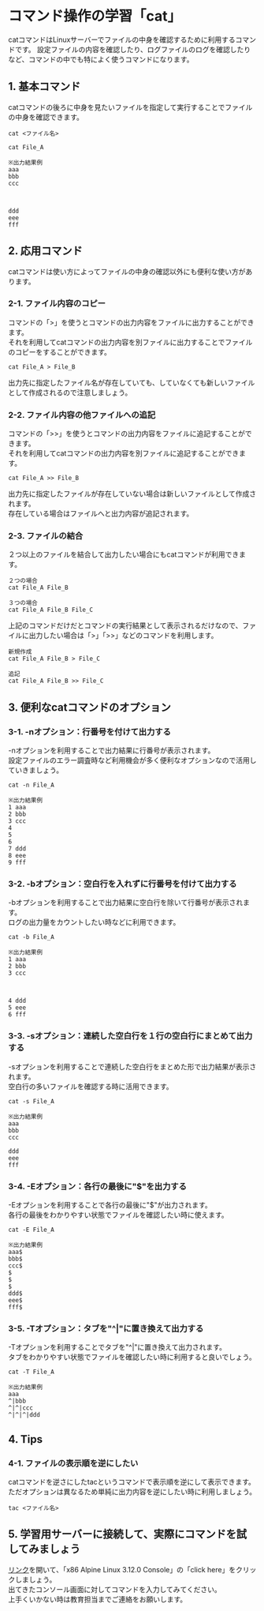 # コマンド操作の学習「cat」
catコマンドはLinuxサーバーでファイルの中身を確認するために利用するコマンドです。 
設定ファイルの内容を確認したり、ログファイルのログを確認したりなど、コマンドの中でも特によく使うコマンドになります。  
## 1. 基本コマンド
catコマンドの後ろに中身を見たいファイルを指定して実行することでファイルの中身を確認できます。
```shell
cat <ファイル名>

cat File_A

※出力結果例
aaa
bbb
ccc



ddd
eee
fff
```
## 2. 応用コマンド
catコマンドは使い方によってファイルの中身の確認以外にも便利な使い方があります。
### 2-1. ファイル内容のコピー
コマンドの「>」を使うとコマンドの出力内容をファイルに出力することができます。  
それを利用してcatコマンドの出力内容を別ファイルに出力することでファイルのコピーをすることができます。
```shell
cat File_A > File_B
```
出力先に指定したファイル名が存在していても、していなくても新しいファイルとして作成されるので注意しましょう。
### 2-2. ファイル内容の他ファイルへの追記
コマンドの「>>」を使うとコマンドの出力内容をファイルに追記することができます。  
それを利用してcatコマンドの出力内容を別ファイルに追記することができます。
```shell
cat File_A >> File_B
```
出力先に指定したファイルが存在していない場合は新しいファイルとして作成されます。  
存在している場合はファイルへと出力内容が追記されます。
### 2-3. ファイルの結合
２つ以上のファイルを結合して出力したい場合にもcatコマンドが利用できます。
```shell
２つの場合
cat File_A File_B

３つの場合
cat File_A File_B File_C
```
上記のコマンドだけだとコマンドの実行結果として表示されるだけなので、ファイルに出力したい場合は「>」「>>」などのコマンドを利用します。
```shell
新規作成
cat File_A File_B > File_C

追記
cat File_A File_B >> File_C
```
## 3. 便利なcatコマンドのオプション
### 3-1. -nオプション：行番号を付けて出力する
-nオプションを利用することで出力結果に行番号が表示されます。  
設定ファイルのエラー調査時など利用機会が多く便利なオプションなので活用していきましょう。
```shell
cat -n File_A

※出力結果例
1 aaa
2 bbb
3 ccc
4 
5 
6 
7 ddd
8 eee
9 fff
```
### 3-2. -bオプション：空白行を入れずに行番号を付けて出力する
-bオプションを利用することで出力結果に空白行を除いて行番号が表示されます。  
ログの出力量をカウントしたい時などに利用できます。
```shell
cat -b File_A

※出力結果例
1 aaa
2 bbb
3 ccc



4 ddd
5 eee
6 fff
```
### 3-3. -sオプション：連続した空白行を１行の空白行にまとめて出力する
-sオプションを利用することで連続した空白行をまとめた形で出力結果が表示されます。  
空白行の多いファイルを確認する時に活用できます。
```shell
cat -s File_A

※出力結果例
aaa
bbb
ccc

ddd
eee
fff
```
### 3-4. -Eオプション：各行の最後に"$"を出力する
-Eオプションを利用することで各行の最後に"$"が出力されます。  
各行の最後をわかりやすい状態でファイルを確認したい時に使えます。
```shell
cat -E File_A

※出力結果例
aaa$
bbb$
ccc$
$
$
$
ddd$
eee$
fff$
```

### 3-5. -Tオプション：タブを"^|"に置き換えて出力する
-Tオプションを利用することでタブを"^|"に置き換えて出力されます。  
タブをわかりやすい状態でファイルを確認したい時に利用すると良いでしょう。
```shell
cat -T File_A

※出力結果例
aaa
^|bbb
^|^|ccc
^|^|^|ddd
```
## 4. Tips
### 4-1. ファイルの表示順を逆にしたい
catコマンドを逆さにしたtacというコマンドで表示順を逆にして表示できます。  
ただオプションは異なるため単純に出力内容を逆にしたい時に利用しましょう。
```shell
tac <ファイル名>
```
## 5. 学習用サーバーに接続して、実際にコマンドを試してみましょう
[リンク](https://bellard.org/jslinux/)を開いて、「x86 Alpine Linux 3.12.0 Console」の「click here」をクリックしましょう。  
出てきたコンソール画面に対してコマンドを入力してみてください。  
上手くいかない時は教育担当までご連絡をお願いします。